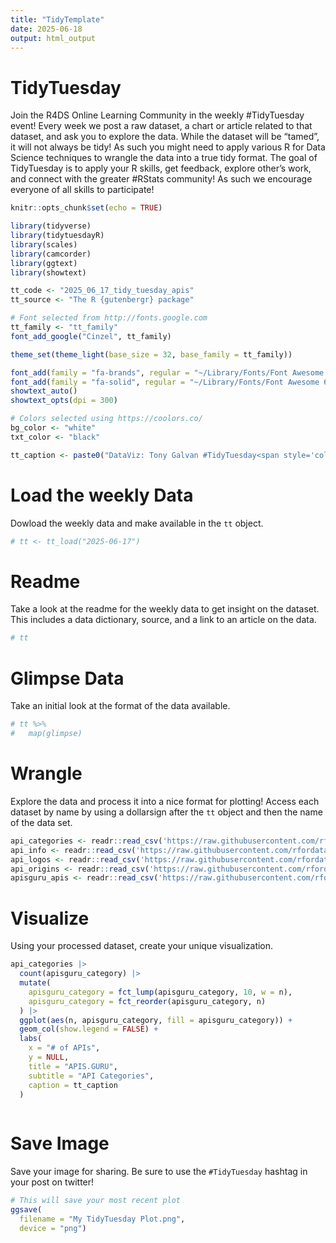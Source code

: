 ```yaml
---
title: "TidyTemplate"
date: 2025-06-18
output: html_output
---
```


# TidyTuesday

Join the R4DS Online Learning Community in the weekly #TidyTuesday event!
Every week we post a raw dataset, a chart or article related to that dataset, and ask you to explore the data.
While the dataset will be “tamed”, it will not always be tidy! As such you might need to apply various R for Data Science techniques to wrangle the data into a true tidy format.
The goal of TidyTuesday is to apply your R skills, get feedback, explore other’s work, and connect with the greater #RStats community!
As such we encourage everyone of all skills to participate!

```r

knitr::opts_chunk$set(echo = TRUE)

library(tidyverse)
library(tidytuesdayR)
library(scales)
library(camcorder)
library(ggtext)
library(showtext)

```

```r

tt_code <- "2025_06_17_tidy_tuesday_apis"
tt_source <- "The R {gutenbergr} package"

# Font selected from http://fonts.google.com
tt_family <- "tt_family"
font_add_google("Cinzel", tt_family)

theme_set(theme_light(base_size = 32, base_family = tt_family))

font_add(family = "fa-brands", regular = "~/Library/Fonts/Font Awesome 6 Brands-Regular-400.otf")
font_add(family = "fa-solid", regular = "~/Library/Fonts/Font Awesome 6 Free-Solid-900.otf")
showtext_auto()
showtext_opts(dpi = 300)

# Colors selected using https://coolors.co/
bg_color <- "white"
txt_color <- "black"

tt_caption <- paste0("DataViz: Tony Galvan #TidyTuesday<span style='color:", bg_color, ";'>..</span><span style='font-family:fa-solid;color:", txt_color, ";'>&#xf0ce;</span><span style='color:", bg_color, ";'>.</span><span style='color:", txt_color, ";'>", tt_source, "</span><span style='color:", bg_color, ";'>..</span><span style='font-family:fa-brands;color:", txt_color, ";'>&#xe61b;</span><span style='color:", bg_color, ";'>.</span><span style='color:", txt_color, ";'>@GDataScience1</span><span style='color:", bg_color, ";'>..</span><span style='font-family:fa-brands;color:", txt_color, ";'>&#xf09b;</span><span style='color:", bg_color, ";'>.</span><span style='color:", txt_color, ";'>GDataScience</span><span style='color:", bg_color, ";'>..</span>")

```

# Load the weekly Data

Dowload the weekly data and make available in the `tt` object.

```r

# tt <- tt_load("2025-06-17")

```


# Readme

Take a look at the readme for the weekly data to get insight on the dataset.
This includes a data dictionary, source, and a link to an article on the data.

```r

# tt

```


# Glimpse Data

Take an initial look at the format of the data available.

```r

# tt %>% 
#   map(glimpse)

```

# Wrangle

Explore the data and process it into a nice format for plotting! Access each dataset by name by using a dollarsign after the `tt` object and then the name of the data set.

```r

api_categories <- readr::read_csv('https://raw.githubusercontent.com/rfordatascience/tidytuesday/main/data/2025/2025-06-17/api_categories.csv')
api_info <- readr::read_csv('https://raw.githubusercontent.com/rfordatascience/tidytuesday/main/data/2025/2025-06-17/api_info.csv')
api_logos <- readr::read_csv('https://raw.githubusercontent.com/rfordatascience/tidytuesday/main/data/2025/2025-06-17/api_logos.csv')
api_origins <- readr::read_csv('https://raw.githubusercontent.com/rfordatascience/tidytuesday/main/data/2025/2025-06-17/api_origins.csv')
apisguru_apis <- readr::read_csv('https://raw.githubusercontent.com/rfordatascience/tidytuesday/main/data/2025/2025-06-17/apisguru_apis.csv')

```


# Visualize

Using your processed dataset, create your unique visualization.

```r

api_categories |>
  count(apisguru_category) |>
  mutate(
    apisguru_category = fct_lump(apisguru_category, 10, w = n),
    apisguru_category = fct_reorder(apisguru_category, n)
  ) |>
  ggplot(aes(n, apisguru_category, fill = apisguru_category)) +
  geom_col(show.legend = FALSE) +
  labs(
    x = "# of APIs",
    y = NULL,
    title = "APIS.GURU",
    subtitle = "API Categories",
    caption = tt_caption
  )
  
```

# Save Image

Save your image for sharing. Be sure to use the `#TidyTuesday` hashtag in your post on twitter! 

```r

# This will save your most recent plot
ggsave(
  filename = "My TidyTuesday Plot.png",
  device = "png")

```
